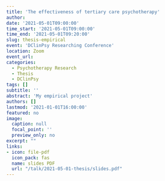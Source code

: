 ```yaml
---
title: 'The effectiveness of tertiary care psychotherapy'
author:
date: '2021-05-01T09:00:00'
time_start: '2021-05-01T09:00:00'
time_end: '2021-05-01T09:20:00'
slug: thesis-empirical
event: 'DClinPsy Researching Conference'
location: Zoom
event_url: 
categories:
  - Psychotherapy Research
  - Thesis
  - DClinPsy
tags: []
subtitle: ''
abstract: 'My empirical project'
authors: []
lastmod: '2021-01-01T16:00:00'
featured: no
image:
  caption: null
  focal_point: ''
  preview_only: no
excerpt: ""
links:
- icon: file-pdf
  icon_pack: fas
  name: slides PDF
  url: "/talk/2021-05-01-thesis/slides.pdf"
---
```



